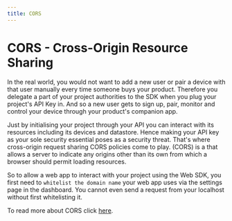 ```yaml
---
title: CORS
---
```



# CORS - Cross-Origin Resource Sharing

In the real world, you would not want to add a new user or pair a device with that user manually every time someone buys your product. Therefore you delegate a part of your project authorities to the SDK when you plug your project's API Key in. And so a new user gets to sign up, pair, monitor and control your device through your product's companion app.

Just by initialising your project through your API you can interact with its resources including its devices and datastore. Hence making your API key as your sole security essential poses as a security threat.
That's where cross-origin request sharing CORS policies come to play. (CORS) is a that allows a server to indicate any origins other than its own from which a browser should permit loading resources.

So to allow a web app to interact with your project using the Web SDK, you first need to `whitelist the domain name` your web app uses via the settings page in the dashboard. You cannot even send a request from your localhost without first whitelisting it.

To read more about CORS click [here](https://developer.mozilla.org/en-US/docs/Web/HTTP/CORS).

<ReactPlayer playing controls volume={0} width={832} height={468} url="/demos/guides/allow-domain.webm"/>